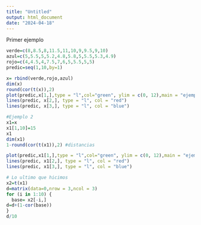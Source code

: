 ```yaml
---
title: "Untitled"
output: html_document
date: "2024-04-18"
---
```


Primer ejemplo
```r
verde=c(8,8.5,8,11.5,11,10,9,9.5,9,10)
azul=c(5,5.5,5,5.2,4.8,5.8,5,5.5,5.3,4.9)
rojo=c(4,4.5,4,7.5,7,6,5,5.5,5,5)
predic=seq(1,10,by=1)

x= rbind(verde,rojo,azul)
dim(x)
round(cor(t(x)),2)
plot(predic,x[1,],type = "l",col="green", ylim = c(0, 12),main = "ejemplo1",ylab = "")
lines(predic, x[2,], type = "l", col = "red")
lines(predic, x[3,], type = "l", col = "blue")

#Ejemplo 2
x1=x
x1[1,10]=15
x1
dim(x1)
1-round(cor(t(x1)),2) #distancias

plot(predic,x1[1,],type = "l",col="green", ylim = c(0, 12),main = "ejemplo2",ylab = "")
lines(predic, x1[2,], type = "l", col = "red")
lines(predic, x1[3,], type = "l", col = "blue")
```

```r
# Lo ultimo que hicimos
x2=t(x1)
d=matrix(data=0,nrow = 3,ncol = 3)
for (i in 1:10) {
  base= x2[-i,]
d=d+(1-cor(base))
}
d/10
```